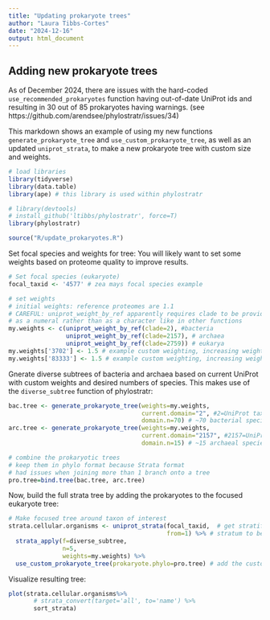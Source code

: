 ---
title: "Updating prokaryote trees"
author: "Laura Tibbs-Cortes"
date: "2024-12-16"
output: html_document
---

## Adding new prokaryote trees

As of December 2024, there are issues with the hard-coded `use_recommended_prokaryotes` function having out-of-date UniProt ids and resulting in 30 out of 85 prokaryotes having warnings. (see https://github.com/arendsee/phylostratr/issues/34) 

This markdown shows an example of using my new functions `generate_prokaryote_tree` and `use_custom_prokaryote_tree`, as well as an updated `uniprot_strata`, to make a new prokaryote tree with custom size and weights.

```{r echo=T, results='hide'}
# load libraries
library(tidyverse)
library(data.table)
library(ape) # this library is used within phylostratr

# library(devtools)
# install_github('ltibbs/phylostratr', force=T)
library(phylostratr)

source("R/update_prokaryotes.R")
```

Set focal species and weights for tree:
You will likely want to set some weights based on proteome quality to improve results.
```{r}
# Set focal species (eukaryote)
focal_taxid <- '4577' # zea mays focal species example

# set weights
# initial weights: reference proteomes are 1.1
# CAREFUL: uniprot_weight_by_ref apparently requires clade to be provided
# as a numeral rather than as a character like in other functions
my.weights <- c(uniprot_weight_by_ref(clade=2), #bacteria
                uniprot_weight_by_ref(clade=2157), # archaea
                uniprot_weight_by_ref(clade=2759)) # eukarya
my.weights['3702'] <- 1.5 # example custom weighting, increasing weight for Arabidopsis
my.weights['83333'] <- 1.5 # example custom weighting, increasing weight for E coli
```

Gnerate diverse subtrees of bacteria and archaea based on current UniProt with custom weights and desired numbers of species. This makes use of the `diverse_subtree` function of phylostratr:
```{r}
bac.tree <- generate_prokaryote_tree(weights=my.weights, 
                                     current.domain="2", #2=UniProt taxonomy id for bacteria
                                     domain.n=70) # ~70 bacterial species used in original paper
arc.tree <- generate_prokaryote_tree(weights=my.weights, 
                                     current.domain="2157", #2157=UniProt taxonomy id for archaea
                                     domain.n=15) # ~15 archaeal species used in original paper

# combine the prokaryotic trees 
# keep them in phylo format because Strata format 
# had issues when joining more than 1 branch onto a tree
pro.tree=bind.tree(bac.tree, arc.tree)  
```

Now, build the full strata tree by adding the prokaryotes to the focused eukaryote tree:
```{r}
# Make focused tree around taxon of interest
strata.cellular.organisms <- uniprot_strata(focal_taxid,  # get stratified relatives in UniProt
                                            from=1) %>% # stratum to begin from, where 1 is 'cellular organisms' (2 is default). Updated function as of Dec 2024 to enable it to work with from=1
  strata_apply(f=diverse_subtree, 
               n=5, 
               weights=my.weights) %>%
  use_custom_prokaryote_tree(prokaryote.phylo=pro.tree) # add the custom prokaryote tree to the focused tree
```

Visualize resulting tree:

```{r}
plot(strata.cellular.organisms%>%
       # strata_convert(target='all', to='name') %>% 
       sort_strata)
```

